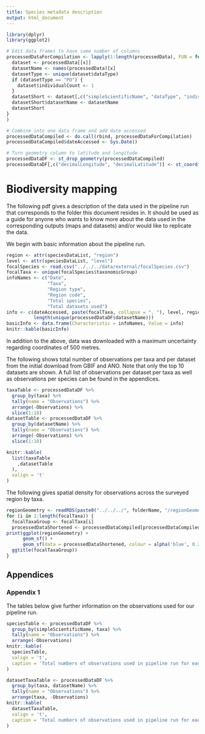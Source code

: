 ```yaml
---
title: Species metadata description
output: html_document
---
```


``` r
library(dplyr)
library(ggplot2)

# Edit data frames to have same number of columns
processedDataForCompilation <- lapply(1:length(processedData), FUN = function(x) {
  dataset <- processedData[[x]]
  datasetName <- names(processedData)[x]
  datasetType <- unique(dataset$dataType)
  if (datasetType == "PO") {
    dataset$individualCount <- 1
  }
  datasetShort <- dataset[,c("simpleScientificName", "dataType", "individualCount", "geometry", "taxa")]
  datasetShort$datasetName <- datasetName
  datasetShort
}
)

# Combine into one data frame and add date accessed
processedDataCompiled <- do.call(rbind, processedDataForCompilation)
processedDataCompiled$dateAccessed <- Sys.Date()

# Turn geometry column to latitude and longitude
processedDataDF <- st_drop_geometry(processedDataCompiled)
processedDataDF[,c("decimalLongitude", "decimalLatitude")] <- st_coordinates(processedDataCompiled)

```

# Biodiversity mapping

The following pdf gives a description of the data used in the pipeline run that corresponds to the folder this document resides in.
It should be used as a guide for anyone who wants to know more about the data used in the corresponding outputs (maps and datasets)
and/or would like to replicate the data.

We begin with basic information about the pipeline run.


``` r

region <- attr(speciesDataList, "region")
level <- attr(speciesDataList, "level")
focalSpecies <- read.csv("../../../data/external/focalSpecies.csv")
focalTaxa <- unique(focalSpecies$taxonomicGroup)
infoNames <- c("Date",
               "Taxa",
               "Region type",
               "Region code",
               "Total species",
               "Total datasets used")
info <- c(dateAccessed, paste(focalTaxa, collapse = ", "), level, region, nrow(focalSpecies),
          length(unique(processedDataDF$datasetName)))
basicInfo <- data.frame(Characteristic = infoNames, Value = info)
knitr::kable(basicInfo)
```

In addition to the above, data was downloaded with a maximum uncertainty regarding coordinates of 500 metres.

The following shows total number of observations per taxa and per dataset from the initial download from GBIF and ANO.
Note that only the top 10 datasets are shown. A full list of observations per dataset per taxa as well as observations per species can be found in the appendices.

``` r
taxaTable <- processedDataDF %>%
  group_by(taxa) %>%
  tally(name = "Observations") %>%
  arrange(-Observations) %>%
  slice(1:10)
datasetTable <- processedDataDF %>%
  group_by(datasetName) %>%
  tally(name = "Observations") %>%
  arrange(-Observations) %>%
  slice(1:10)

knitr::kable(
  list(taxaTable
    ,datasetTable
  ), 
  valign = 't'
)

```

The following gives spatial density for observations across the surveyed region by taxa.

``` r

regionGeometry <- readRDS(paste0("../../../", folderName, "/regionGeometry.RDS"))
for (i in 1:length(focalTaxa)) {
  focalTaxaGroup <- focalTaxa[i]
  processedDataShortened <- processedDataCompiled[processedDataCompiled$taxa == focalTaxaGroup,]
print(ggplot(regionGeometry) +
      geom_sf() +
      geom_sf(data = processedDataShortened, colour = alpha('blue', 0.2)) +
  ggtitle(focalTaxaGroup))
}

```


\newpage

## Appendices

### Appendix 1

The tables below give further information on the observations used for our pipeline run.

``` r

speciesTable <- processedDataDF %>%
  group_by(simpleScientificName, taxa) %>%
  tally(name = "Observations") %>%
  arrange(-Observations)
knitr::kable(
  speciesTable,
  valign = 't',
  caption = 'Total numbers of observations used in pipeline run for each species.'
)

```


``` r

datasetTaxaTable <- processedDataDF %>%
  group_by(taxa, datasetName) %>%
  tally(name = "Observations") %>%
  arrange(taxa, -Observations)
knitr::kable(
  datasetTaxaTable, 
  valign = 't',
  caption = 'Total numbers of observations used in pipeline run for each dataset by taxa.'
)

```
